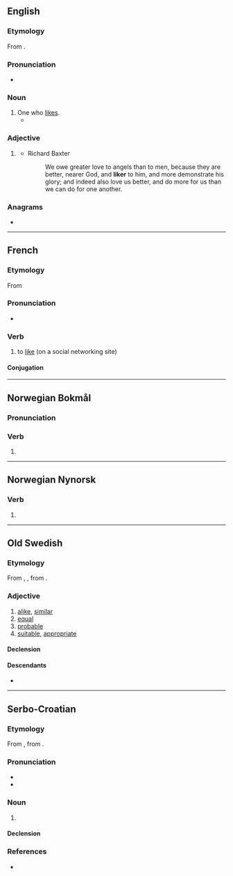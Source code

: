 {{also|likér}}
==English==

===Etymology===
From {{suffix|en|like|er}}.

===Pronunciation===
* {{rhymes|aɪkə(ɹ)|lang=en}}

===Noun===
{{en-noun}}

# One who [[like]]s.
#* {{quote-journal|lang=en|date=May 10, 2009|author=David Segal|title=Scammed? Rebuffed? Ignored? Read On|work=New York Times|url=http://www.nytimes.com/2009/05/10/your-money/10haggler.html
|passage=Traditionally, the rebate offers a price cut to anyone willing to endure a certain amount of hassle; it’s an inducement that separates the casual bargain '''likers''' from the ardent bargain lovers.}}

===Adjective===
{{head|en|comparative adjective}}

# {{lb|en|archaic}} {{en-comparative of|like}}
#* Richard Baxter
#*: We owe greater love to angels than to men, because they are better, nearer God, and '''liker''' to him, and more demonstrate his glory; and indeed also love us better, and do more for us than we can do for one another.

===Anagrams===
* {{anagrams|en|a=eiklr|Klier}}

----

==French==

===Etymology===
From {{etyl|en|fr}} {{m|en|like}} {{suffix|fr||er}}

===Pronunciation===
* {{fr-IPA|laillker}}

===Verb===
{{fr-verb}}

# {{lb|fr|Internet}} to [[like]] (on a social networking site)

====Conjugation====
{{fr-conj-auto|pron=laillker}}

----

==Norwegian Bokmål==

===Pronunciation===
{{rfp|lang=nb}}

===Verb===
{{head|nb|verb form}}

# {{present tense of|like|lang=nb}}

----

==Norwegian Nynorsk==

===Verb===
{{head|nn|verb form}}

# {{inflection of|nn|like||pres}}

----

==Old Swedish==

===Etymology===
From {{inh|gmq-osw|non|líkr}}, {{m|non|glíkr}}, from {{inh|gmq-osw|gem-pro|*galīkaz}}.

===Adjective===
{{head|gmq-osw|adjective|head=līker}}

# [[alike]], [[similar]]
# [[equal]]
# [[probable]]
# [[suitable]], [[appropriate]]

====Declension====
{{gmq-osw-decl-adj-strong|līk}}
{{gmq-osw-decl-adj-weak|līk}}

====Descendants====
* {{desc|sv|lik}}

----

==Serbo-Croatian==

===Etymology===
From {{etyl|fr|sh}} {{m|fr|liqueur}}, from {{etyl|la|sh}} {{m|la|liquor||liquid}}.

===Pronunciation===
* {{IPA|/lǐkeːr/|lang=sh}}
* {{hyphenation|li|ker|lang=sh}}

===Noun===
{{sh-noun|g=m|head=lìkēr}}

# {{l|en|liqueur}}

====Declension====
{{sh-decl-noun
|lìkēr|likeri
|likéra|likera
|likeru|likerima
|liker|likere
|likeru|likeri
|likeru|likerima
|likerom|likerima
}}

===References===
* {{R:sh:HJP|e19uWhg%3D}}